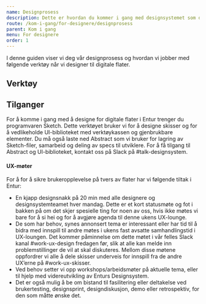 ```yaml
---
name: Designprosess
description: Dette er hvordan du kommer i gang med designsystemet som designer.
route: /kom-i-gang/for-designere/designprosess
parent: Kom i gang
menu: For designere
order: 1
---
```



<PageHeader>
  I denne guiden viser vi deg vår designprosess og hvordan vi jobber med
  følgende verktøy når vi designer til digitale flater.
</PageHeader>

## Verktøy

<DesignTools />

## Tilganger

For å komme i gang med å designe for digitale flater i Entur trenger du programvaren Sketch. Dette verktøyet bruker vi for å designe skisser og for å vedlikeholde UI-biblioteket med verktøykassen og gjenbrukbare elementer. Du må også laste ned Abstract som vi bruker for lagring av Sketch-filer, samarbeid og deling av specs til utviklere. For å få tilgang til Abstract og UI-biblioteket, kontakt oss på Slack på #talk-designsystem.

#### UX-møter

For å for å sikre brukeropplevelse på tvers av flater har vi følgende tiltak i Entur:
* En kjapp designsnakk på 20 min med alle designere og designsystemteamet hver mandag. Dette er et kort statusmøte og fot i bakken på om det skjer spesielle ting for noen av oss, hvis ikke møtes vi bare for å si hei og for å avgjøre agenda til denne ukens UX-lounge.
* De som har behov, synes annonsert tema er interessant eller har tid til å bidra med innspill til andre møtes i ukens fast avsatte samhandlingstid i UX-loungen. Det kommer påminnelse om dette møtet i vår felles Slack kanal #work-ux-design fredagen før, slik at alle kan melde inn problemstillinger de vil at skal diskuteres. Mellom disse møtene oppfordrer vi alle å dele skisser underveis for innspill fra de andre UX’erne på #work-ux-skisser.
* Ved behov setter vi opp workshops/arbeidsmøter på aktuelle tema, eller til hjelp med videreutvikling av Enturs Designsystem.
* Det er også mulig å be om bistand til fasilitering eller deltakelse ved brukertesting, designsprint, designdiskusjon, demo eller retrospektiv, for den som måtte ønske det.